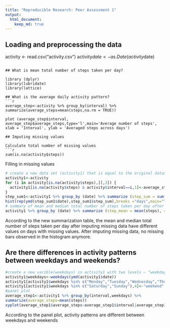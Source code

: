 ```yaml
---
title: "Reproducible Research: Peer Assessment 1"
output: 
  html_document:
    keep_md: true
---
```



## Loading and preprocessing the data

activity <- read.csv("activity.csv")
activity$date<-as.Date(activity$date)
```

## What is mean total number of steps taken per day?

library (dplyr)
library(lubridate)
library(lattice)

## What is the average daily activity pattern?
```r
average_step<-activity %>% group_by(interval) %>%
summarize(average_steps=mean(steps,na.rm = TRUE))

plot (average_step$interval, average_step$average_steps,type='l',main='Average number of steps', xlab = 'Interval', ylab = 'Averaged steps across days')

## Imputing missing values

Calculate total number of missing values
```r
sum(is.na(activity$steps))
```
Filling in missing values
```r
# create a new data set (activity1) that is equal to the original dataset but with the missing data filled based on the mean for that 5-minute interval
activity1<-activity
for (i in activity[is.na(activity$steps),][,3]) {
  activity1[is.na(activity$steps) & activity$interval==i,1]<-average_step[average_step$interval==i,2]
}
step_sum1<-activity1 %>% group_by (date) %>% summarize (step_sum = sum(steps))
hist(rep(ymd(step_sum1$date),step_sum1$step_sum),breaks ="days",main="Total Number of Steps Taken Each Day after Imputing",xlab="Date",ylab="Steps")
# summary of mean and median total number of steps taken per day after imputing
activity1 %>% group_by (date) %>% summarize (step_mean = mean(steps), step_median=median(steps))
```
According to the new summarization table, the mean and median total number of steps taken per day after imputing missing data have different values on days with missing values. After imputing missing data, no missing bars observed in the histogram anymore. 


## Are there differences in activity patterns between weekdays and weekends?

```r
#create a new varible(weekdays) in activity1 with two levels – “weekday” and “weekend” 
activity1$weekdays<-weekdays(ymd(activity1$date))
activity1[activity1$weekdays %in% c("Monday","Tuesday","Wednesday","Thursday","Friday"),4]<-"weekday"
activity1[activity1$weekdays %in% c("Saturday","Sunday"),4]<-"weekend"
#panel plot
average_step1<-activity1 %>% group_by(interval,weekdays) %>%
summarize(average_steps=mean(steps))
xyplot(average_step1$average_steps~average_step1$interval|average_step1$weekdays,type='l',layout=c(1,2),ylab="number of steps", xlab="interval")
```
According to the panel plot, activity patterns are different between weekdays and weekends

